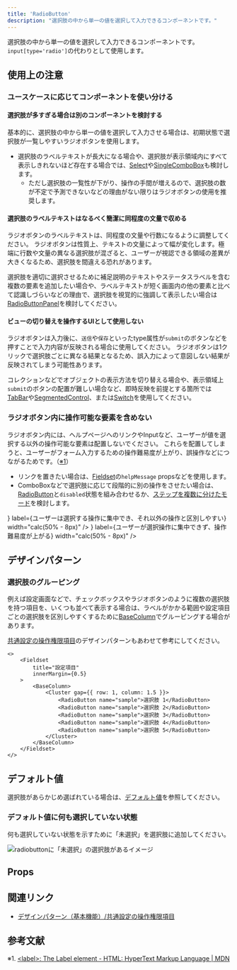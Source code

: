 ```yaml
---
title: 'RadioButton'
description: "選択肢の中から単一の値を選択して入力できるコンポーネントです。"
---
```



選択肢の中から単一の値を選択して入力できるコンポーネントです。
`input[type='radio']`の代わりとして使用します。

<ComponentStory name="RadioButton" />

## 使用上の注意

### ユースケースに応じてコンポーネントを使い分ける

#### 選択肢が多すぎる場合は別のコンポーネントを検討する

基本的に、選択肢の中から単一の値を選択して入力させる場合は、初期状態で選択肢が一覧しやすいラジオボタンを使用します。

- 選択肢のラベルテキストが長大になる場合や、選択肢が表示領域内にすべて表示しきれないほど存在する場合では、[Select](/products/components/select/)や[SingleComboBox](/products/components/combo-box/singe-combo-box)も検討します。
  - ただし選択肢の一覧性が下がり、操作の手間が増えるので、選択肢の数が不定で予測できないなどの理由がない限りはラジオボタンの使用を推奨します。

#### 選択肢のラベルテキストはなるべく簡潔に同程度の文量で収める

ラジオボタンのラベルテキストは、同程度の文量や行数になるように調整してください。
ラジオボタンは性質上、テキストの文量によって幅が変化します。極端に行数や文量の異なる選択肢が混ざると、ユーザーが視認できる領域の差異が大きくなるため、選択肢を間違える恐れがあります。

選択肢を適切に選択させるために補足説明のテキストやステータスラベルを含む複数の要素を追加したい場合や、ラベルテキストが短く画面内の他の要素と比べて認識しづらいなどの理由で、選択肢を視覚的に強調して表示したい場合は[RadioButtonPanel](/products/components/radio-button-panel/)を検討してください。

#### ビューの切り替えを操作するUIとして使用しない

ラジオボタンは入力後に、`送信`や`保存`といったtype属性が`submit`のボタンなどを押すことで入力内容が反映される場合に使用してください。 
ラジオボタンは1クリックで選択肢ごとに異なる結果となるため、誤入力によって意図しない結果が反映されてしまう可能性あります。

コレクションなどでオブジェクトの表示方法を切り替える場合や、表示領域上`submit`のボタンの配置が難しい場合など、即時反映を前提とする箇所では[TabBar](/products/components/tab-bar/)や[SegmentedControl](/products/components/segmented-control/)、または[Switch](/products/components/switch/)を使用してください。

### ラジオボタン内に操作可能な要素を含めない

ラジオボタン内には、ヘルプページへのリンクやInputなど、ユーザーが値を選択する以外の操作可能な要素は配置しないでください。
これらを配置してしまうと、ユーザーがフォーム入力するための操作難易度が上がり、誤操作などにつながるためです。（[※1](#h2-3)）

- リンクを置きたい場合は、[Fieldset](/products/components/fieldset/)の`helpMessage` propsなどを使用します。
- ComboBoxなどで選択肢に応じて段階的に別の操作をさせたい場合は、[RadioButton](/products/components/radio-button/)と`disabled`状態を組み合わせるか、[ステップを複数に分けたモード](/products/design-patterns/modal-ui/#h3-5)を検討します。

<Cluster gap={1}>
    <DoAndDont
        type="do"
        img={<StaticImage src={RadioButtonDo} alt="Do" width="346" />}
        label={<Text>ユーザーは選択する操作に集中でき、それ以外の操作と区別しやすい</Text>}
        width="calc(50% - 8px)"
    />
    <DoAndDont
        type="dont"
        img={<StaticImage src={RadioButtonDont} alt="Dont" width="346" />}
        label={<Text>ユーザーが選択操作に集中できず、操作難易度が上がる</Text>}
        width="calc(50% - 8px)"
    />
</Cluster>

## デザインパターン

### 選択肢のグルーピング

例えば設定画面などで、チェックボックスやラジオボタンのように複数の選択肢を持つ項目を、いくつも並べて表示する場合は、ラベルがかかる範囲や設定項目ごとの選択肢を区別しやすくするために[BaseColumn](/products/components/base/base-column/)でグルーピングする場合があります。

[共通設定の操作権限項目](/products/design-patterns-core-features/access-control-setting-pattern/)のデザインパターンもあわせて参考にしてください。

```tsx editable codeBlock
<>
    <Fieldset
        title="設定項目"
        innerMargin={0.5}
    >
        <BaseColumn>
            <Cluster gap={{ row: 1, column: 1.5 }}>
                <RadioButton name="sample">選択肢 1</RadioButton>
                <RadioButton name="sample">選択肢 2</RadioButton>
                <RadioButton name="sample">選択肢 3</RadioButton>
                <RadioButton name="sample">選択肢 4</RadioButton>
                <RadioButton name="sample">選択肢 5</RadioButton>
            </Cluster>
        </BaseColumn>
    </Fieldset>
</>
```

## デフォルト値
選択肢があらかじめ選ばれている場合は、[デフォルト値](/products/design-patterns/default_value/)を参照してください。

### デフォルト値に何も選択していない状態
何も選択していない状態を示すために「未選択」を選択肢に追加してください。

![radiobuttonに「未選択」の選択肢があるイメージ](./images/radio-button-unselected-option.png)


## Props

<ComponentPropsTable name="RadioButton" />

## 関連リンク

- [デザインパターン（基本機能）/共通設定の操作権限項目](/products/design-patterns-core-features/access-control-setting-pattern/)

## 参考文献

※1. [<label\>: The Label element - HTML: HyperText Markup Language | MDN](https://developer.mozilla.org/en-US/docs/Web/HTML/Element/label#interactive_content)
